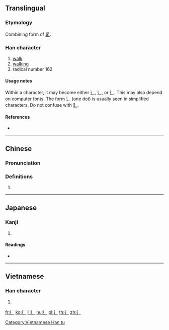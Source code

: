 {{character info/new}}
{{also|⻌}}
==Translingual==
{{stroke order|type=animate}}

===Etymology===
Combining form of [[辵]].

===Han character===
{{Han char|rn=162|rad=辵|as=00|sn=4|four=|canj=INNO}}

# [[walk]]
# [[walking]]
# radical number 162

====Usage notes====
Within a character, it may become either ⻌, ⻍, or ⻎. <!--glyphs from CJK Radicals Supplement-->
This may also depend on computer fonts.
The form ⻌ (one dot) is usually seen in simplified characters.
Do not confuse with [[廴]].

====References====
* {{Han ref|kx=1253.111|dkj=38702|dj=1735.020|hdz=63815.011|uh=8FB6|ud=36790}}

----

==Chinese==
{{zh-forms}}

===Pronunciation===
{{zh-pron
|m=chuò
|c=coek3
|mc=
|oc=
|cat=
}}

===Definitions===
{{zh-hanzi}}

# {{rfdef|zh}}

----

==Japanese==

===Kanji===
{{ja-kanji|grade=|rs=辵00}}

# {{defn|lang=ja|sort=辵00}}

====Readings====
* {{ja-readings|on=[[ちゃく]] (chaku)|kun=[[しんにょう]] (shinnyou)|nanori=}}

----

==Vietnamese==

===Han character===
{{vi-readings|rs=辵00|hanviet=[[xước]], [[sước]], [[xích]]}}

# {{defn|lang=vi|sort=辵00}}

[[Category:Vietnamese Han tu]]
[[Category:CJKV radicals| ]]

[[fr:辶]]
[[ko:辶]]
[[li:辶]]
[[hu:辶]]
[[pl:辶]]
[[th:辶]]
[[zh:辶]]